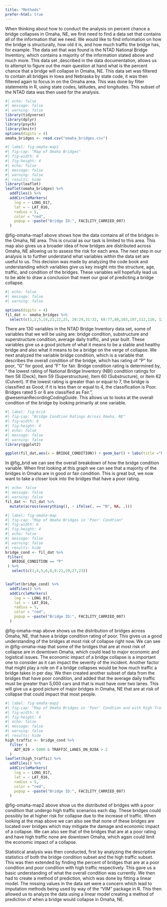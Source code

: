 ```yaml
---
title: "Methods"
prefer-html: true
---
```


When thinking about how to conduct the analysis on percent chance a bridge collapses in Omaha, NE, we first need to find a data set that contains all of the information that we need. We would like to find information on how the bridge is structurally, how old it is, and how much traffic the bridge has, for example. The data set that was found is the NTAD National Bridge Inventory, which contains a majority of the information stated above and much more. This data set ,described in the data documentation, allows us to attempt to figure out the main question at hand what is the percent chance that a bridge will collapse in Omaha, NE. This data set was filtered to contain all bridges in Iowa and Nebraska by state code, it was then filtered again to focus in on the Omaha area. This was done by filter statements in R, using state codes, latitudes, and longitudes. This subset of the NTAD data was then used for the analysis.

```r
#| echo: false
#| message: false
#| warning: false
library(tidyverse)
library(dplyr)
library(psych)
library(knitr)
options(digits = 4)
omaha_bridges <- read.csv("omaha_bridges.csv")
```

```r
#| label: fig-omaha-map1
#| fig-cap: "Map of Omaha Bridges"
#| fig-width: 6
#| fig-height: 4
#| echo: false
#| message: false
#| warning: false
#| results: hide
library(leaflet)
leaflet(omaha_bridges) %>%
  addTiles() %>%
  addCircleMarkers(
    lng = ~ LONG_017,
    lat = ~ LAT_016,
    radius = 5,
    color = "red",
    popup = ~paste("Bridge ID:", FACILITY_CARRIED_007)
  )

```

@fig-omaha-map1 above shows how the data contains all of the bridges in the Omaha, NE area. This is crucial as our task is limited to this area. This map also gives us a broader idea of how bridges are distributed across Omaha, NE allowing us to assess the risk for each area. The next step in our analysis is to further understand what variables within the data set are useful to us. This decision was made by analyzing the code book and understanding which variables give us key insight into the structure, age, traffic, and condition of the bridges. These variables will hopefully lead us to be able to draw a conclusion that meet our goal of predicting a bridge collapse.

```r
#| echo: false
#| message: false
#| warning: false

options(digits = 4)
fil_dat <- omaha_bridges %>%
  select(c(1,2,5,14,21,22,25, 28:29,31:32, 68:77,88,103,107,112,116, 122:125))

```

There are 130 variables in the NTAD Bridge Inventory data set, some of variables that we will be using are: bridge condition, substructure and superstructure condition, average daily traffic, and year built. These variables give us a good picture of what it means to be a stable and healthy bridge and also what it means to be a bridge on the verge of collapse. We next analyzed the variable bridge condition, which is a variable that describes the overall condition of the bridge, which has rating of "P" for poor, "G" for good, and "F" for fair. Bridge condition rating is determined by, " the lowest rating of National Bridge Inventory (NBI) condition ratings for Item 58 (Deck), Item 59 (Superstructure), Item 60 (Substructure), or Item 62 (Culvert). If the lowest rating is greater than or equal to 7, the bridge is classified as Good; if it is less than or equal to 4, the classification is Poor. Bridges rated 5 or 6 are classified as Fair.", @wesemanRecordingCodingGuide. This allows us to looks at the overall condition of the bridge by looking primarily at one variable.

```r
#| label: fig-brid
#| fig-cap: "Bridge Condtion Ratings Across Omaha, NE"
#| fig-width: 6
#| fig-height: 4
#| echo: false
#| message: false
#| warning: false
library(ggplot2)

ggplot(fil_dat,aes(x = BRIDGE_CONDITION)) + geom_bar() + labs(title ="Bridge Condition") + xlab("Bridge Rating")

```

In @fig_brid we can see the overall breakdown of how the bridge condition variable. When first looking at this graph we can see that a majority of the bridges in Omaha are in good or fair condition. This is great but, we now want to take a closer look into the bridges that have a poor rating.

```r
#| echo: false
#| message: false
#| warning: false
fil_dat <- fil_dat %>%
  mutate(across(everything(), ~ ifelse(. == "N", NA, .)))
```

```r
#| label: fig-omaha-map
#| fig-cap: "Map of Omaha Bridges in 'Poor' Condtion"
#| fig-width: 6
#| fig-height: 4
#| echo: false
#| message: false
#| warning: false
#| results: hide
bridge_cond <- fil_dat %>%
 filter(
   BRIDGE_CONDITION == "P"
 ) %>%
   select(c(1,4,5,6,8,9:21,29,27,23))


leaflet(bridge_cond) %>%
  addTiles() %>%
  addCircleMarkers(
    lng = ~ LONG_017,
    lat = ~ LAT_016,
    radius = 5,
    color = "red",
    popup = ~paste("Bridge ID:", FACILITY_CARRIED_007)
  )
```

@fig-omaha-map above shows us the distribution of bridges across Omaha, NE, that have a bridge condition rating of poor. This gives us a good understanding of the bridges at most risk of collapse right now. We can see in @fig-omaha-map that some of the bridges that are at most risk of collapse are in downtown Omaha, which could lead to major economic and logistical issues. The economic impact of a bridge collapse is a important one to consider as it can impact the severity of the incident. Another factor that might play a role on if a bridge collapses would be how much traffic a bridge takes in per day. We then created another subset of data from the bridges that have poor condition, and added that the average daily traffic must be greater than 5,000 cars and that is must have over two lanes. This will give us a good picture of major bridges in Omaha, NE that are at risk of collapse that could impact that most people.

```r
#| label: fig-omaha-map2
#| fig-cap: "Map of Omaha Bridges in 'Poor' Condtion and with High Traffic"
#| fig-width: 6
#| fig-height: 4
#| echo: false
#| message: false
#| warning: false
#| results: hide
high_traffic <- bridge_cond %>%
  filter (
    ADT_029 > 5000 & TRAFFIC_LANES_ON_028A > 2
  )
leaflet(high_traffic) %>%
  addTiles() %>%
  addCircleMarkers(
    lng = ~ LONG_017,
    lat = ~ LAT_016,
    radius = 5,
    color = "red",
    popup = ~paste("Bridge ID:", FACILITY_CARRIED_007)
  )
```

@fig-omaha-map2 above show us the distributed of bridges with a poor condition that undergo high traffic scenarios each day. These bridges could possibly be at higher risk for collapse due to the increase of traffic. When looking at the map above we can also see that none of these bridges are located over bridges which may mitigate the damage and economic impact of a collapse. We can also see that of the bridges that are at a poor rating and have high traffic none are downtown Omaha, which again could limit the economic impact of a collapse.

Statistical analysis was then conducted, first by analyzing the descriptive statistics of both the bridge condition subset and the high traffic subset. This was then extended by finding the percent of bridges that are at a poor condition and poor condition with high traffic respectively. This gave us a basic understanding of what the overall condition was currently. We then had to create a method of prediction, which was done by fitting a linear model. The missing values in the data set were a concern which lead to imputation methods being used by way of the "VIM" package in R. This then allowed us to analyze the data using a linear model creating a method of prediction of when a bridge would collapse in Omaha, NE.
